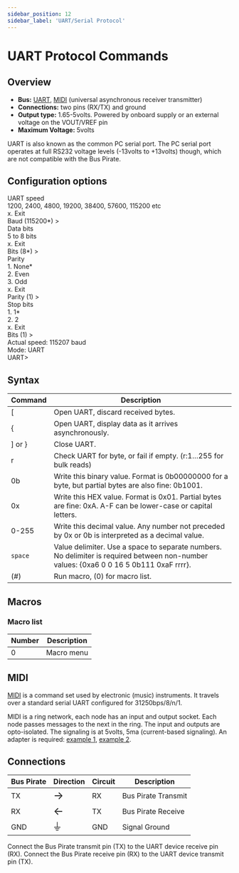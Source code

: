 ```yaml
---
sidebar_position: 12
sidebar_label: 'UART/Serial Protocol'
---
```


# UART Protocol Commands

## Overview

-   **Bus:** [UART](http://en.wikipedia.org/wiki/Serial_uart),
    [MIDI](http://en.wikipedia.org/wiki/Musical_Instrument_Digital_Interface)
    (universal asynchronous receiver transmitter)
-   **Connections:** two pins (RX/TX) and ground
-   **Output type:** 1.65-5volts. Powered by onboard supply or an external voltage on the VOUT/VREF pin
-   **Maximum Voltage:** 5volts

UART is also known as the common PC serial port. The PC serial port
operates at full RS232 voltage levels (-13volts to +13volts) though,
which are not compatible with the Bus Pirate.

## Configuration options

<BrowserWindow>
<span className="bp-info">UART speed</span><br/>
 1200, 2400, 4800, 19200, 38400, 57600, 115200 etc<br/>
 x. <span className="bp-info">Exit</span><br/>
<span className="bp-prompt">Baud (</span>115200*<span className="bp-prompt">) ></span> <br/>
<span className="bp-info">Data bits</span><br/>
 5 to 8 bits<br/>
 x. <span className="bp-info">Exit</span><br/>
<span className="bp-prompt">Bits (</span>8*<span className="bp-prompt">) ></span> <br/>
<span className="bp-info">Parity</span><br/>
 1. <span className="bp-info">None*</span><br/>
 2. <span className="bp-info">Even</span><br/>
 3. <span className="bp-info">Odd</span><br/>
 x. <span className="bp-info">Exit</span><br/>
<span className="bp-prompt">Parity (</span>1<span className="bp-prompt">) ></span> <br/>
<span className="bp-info">Stop bits</span><br/>
 1. <span className="bp-info">1*</span><br/>
 2. <span className="bp-info">2</span><br/>
 x. <span className="bp-info">Exit</span><br/>
<span className="bp-prompt">Bits (</span>1<span className="bp-prompt">) ></span> <br/>
<span className="bp-info">Actual speed: 115207 baud</span><br/>
<span className="bp-info">Mode:</span> UART<br/>
<span className="bp-prompt">UART></span> <br/>
</BrowserWindow>

## Syntax

|Command| Description  |
|---------|-------|
| [      | Open UART, discard received bytes. |
| {       | Open UART, display data as it arrives asynchronously. |
| \] or } | Close UART.  |
| r       | Check UART for byte, or fail if empty. (r:1…255 for bulk reads) |
| 0b      | Write this binary value. Format is 0b00000000 for a byte, but partial bytes are also fine: 0b1001.|
| 0x      | Write this HEX value. Format is 0x01. Partial bytes are fine: 0xA. A-F can be lower-case or capital letters. |
| 0-255   | Write this decimal value. Any number not preceded by 0x or 0b is interpreted as a decimal value. |
| ```space```| Value delimiter. Use a space to separate numbers. No delimiter is required between non-number values: {0xa6 0 0 16 5 0b111 0xaF rrrr}. |
| \(#\)   | Run macro, (0) for macro list. |

## Macros

### Macro list

|Number|Description|
|-----|---------------------------------|
| 0   | Macro menu                                                                                                 |

<!--

| 1   | Transparent UART bridge. Reset to exit.                                                                    |
| 2   | Live raw UART monitor. Any key exits. [More](http://dangerousprototypes.com/2009/10/19/uart-mode-updates/) |
| 3   | Transparent UART bridge with flow control.                                                                 |

### Transparent UART bridge

UART>(1)**<<<macro 1, transparent UART bridge** UART bridge.
Space continues, anything else exits. Reset to exit. The
transparent UART mode *macro (1)* creates a simple serial->USB bridge.
The only way to exit this mode is to reset the Bus Pirate hardware.

Buffer overrun errors that occur during bridge mode are automatically
cleared so that data continues as normal (firmware v3.0+). The MODE LED
will turn off to alert you of the buffer overrun error.

**Macro (3)** is a second UART bridge mode that includes the CTS and RTS
flow control signals. CTS is on the CS pin (PIC input from external
circuit is passed to FTDI USB->serial chip). RTS is on the CLOCK pin
(PIC output mirrors output from FTDI chip).

Note that the Bus Pirate serial port UART facing the computer (the one
that connects to the USB->serial converter chip and sends text to your
computer) is NOT adjusted to the same speed as the UART bridge. The
USB-side serial port UART will continue to operate at the default
setting (115200bps) unless adjusted with the 'b' menu.

If you use the UART bridge with a computer program that opens the
virtual serial port at a different baud rate, say 9600bps, the exchange
will be garbled because the Bus Pirate expects 115200bps input from the
computer. Adjust the computer-side serial speed first with the 'b' menu,
then start the serial bridge at the desired speed.

### Live UART monitor

UART>(2)**<<<macro 2, UART monitor** Raw UART input. Space to
exit. UART> The UART monitor macro (2) shows a live display of
UART input as raw byte values without any type of formatting. Press any
key to exit the live monitor. This mode works best with a terminal that
can display raw byte values in a variety of formats.

This macro is like the transparent UART macro (1) but without
transmission abilities, and it can be exited with a key press. It’s
useful for monitoring high-speed UART input that causes buffer overrun
errors in other modes.
-->
## MIDI

[MIDI](http://en.wikipedia.org/wiki/Musical_Instrument_Digital_Interface)
is a command set used by electronic (music) instruments. It travels over
a standard serial UART configured for 31250bps/8/n/1.

MIDI is a ring network, each node has an input and output socket. Each
node passes messages to the next in the ring. The input and outputs are
opto-isolated. The signaling is at 5volts, 5ma (current-based
signaling). An adapter is required: [example
1](http://www.compuphase.com/electronics/midi_rs232.htm), [example
2](http://www.midi.org/techspecs/electrispec.php).

## Connections
| Bus Pirate | Direction                     | Circuit | Description   |
|------------|--------------------------|---------|---------------|
| TX       | <font size="+2">→</font> | RX    | Bus Pirate Transmit   |
| RX        | <font size="+2">←</font> | TX     | Bus Pirate Receive  |
| GND        | <font size="+2">⏚</font> | GND     | Signal Ground |

Connect the Bus Pirate transmit pin (TX) to the UART device receive
pin (RX). Connect the Bus Pirate receive pin (RX) to the UART
device transmit pin (TX).

<!--

For macros and modes with flow control: CTS is on the CS pin (PIC input
from external circuit is passed to FTDI USB->serial chip). RTS is on the
CLOCK pin (PIC output mirrors output from FTDI chip).
-->
